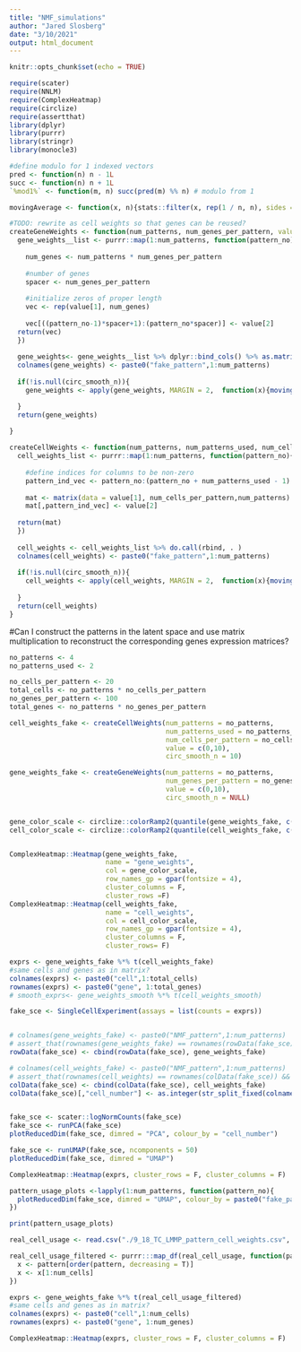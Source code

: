 ```yaml
---
title: "NMF_simulations"
author: "Jared Slosberg"
date: "3/10/2021"
output: html_document
---
```


```r
knitr::opts_chunk$set(echo = TRUE)
```


```r

require(scater)
require(NNLM)
require(ComplexHeatmap)
require(circlize)
require(assertthat)
library(dplyr)
library(purrr)
library(stringr)
library(monocle3)


```

```r
#define modulo for 1 indexed vectors
pred <- function(n) n - 1L
succ <- function(n) n + 1L
`%mod1%` <- function(m, n) succ(pred(m) %% n) # modulo from 1

movingAverage <- function(x, n){stats::filter(x, rep(1 / n, n), sides = 2, circular = T)}

#TODO: rewrite as cell weights so that genes can be reused?
createGeneWeights <- function(num_patterns, num_genes_per_pattern, value = c(0,1), circ_smooth_n = NULL){
  gene_weights__list <- purrr::map(1:num_patterns, function(pattern_no){
  
    num_genes <- num_patterns * num_genes_per_pattern
    
    #number of genes 
    spacer <- num_genes_per_pattern
    
    #initialize zeros of proper length
    vec <- rep(value[1], num_genes)
    
    vec[((pattern_no-1)*spacer+1):(pattern_no*spacer)] <- value[2]
  return(vec)
  })
  
  gene_weights<- gene_weights__list %>% dplyr::bind_cols() %>% as.matrix()
  colnames(gene_weights) <- paste0("fake_pattern",1:num_patterns)
  
  if(!is.null(circ_smooth_n)){
    gene_weights <- apply(gene_weights, MARGIN = 2,  function(x){movingAverage(x, circ_smooth_n)})

  }
  return(gene_weights)
  
}

createCellWeights <- function(num_patterns, num_patterns_used, num_cells_per_pattern, value = c(0,1), circ_smooth_n = NULL){
  cell_weights_list <- purrr::map(1:num_patterns, function(pattern_no){
  
    #define indices for columns to be non-zero
    pattern_ind_vec <- pattern_no:(pattern_no + num_patterns_used - 1) %mod1% num_patterns
    
    mat <- matrix(data = value[1], num_cells_per_pattern,num_patterns)
    mat[,pattern_ind_vec] <- value[2]
  
  return(mat)
  })
  
  cell_weights <- cell_weights_list %>% do.call(rbind, . )
  colnames(cell_weights) <- paste0("fake_pattern",1:num_patterns)
  
  if(!is.null(circ_smooth_n)){
    cell_weights <- apply(cell_weights, MARGIN = 2,  function(x){movingAverage(x, circ_smooth_n)})
   
  }
  return(cell_weights)
}

```
#Can I construct the patterns in the latent space and use matrix multiplication to reconstruct the corresponding genes expression matrices?
```r
no_patterns <- 4
no_patterns_used <- 2

no_cells_per_pattern <- 20
total_cells <- no_patterns * no_cells_per_pattern
no_genes_per_pattern <- 100
total_genes <- no_patterns * no_genes_per_pattern

cell_weights_fake <- createCellWeights(num_patterns = no_patterns,
                                       num_patterns_used = no_patterns_used,
                                       num_cells_per_pattern = no_cells_per_pattern,
                                       value = c(0,10),
                                       circ_smooth_n = 10)

gene_weights_fake <- createGeneWeights(num_patterns = no_patterns,
                                       num_genes_per_pattern = no_genes_per_pattern,
                                       value = c(0,10),
                                       circ_smooth_n = NULL)


gene_color_scale <- circlize::colorRamp2(quantile(gene_weights_fake, c(0,.5,0.99)), c("grey","orange","red"))
cell_color_scale <- circlize::colorRamp2(quantile(cell_weights_fake, c(0,.5,0.99)), c("grey","orange","red"))


ComplexHeatmap::Heatmap(gene_weights_fake,
                        name = "gene_weights",
                        col = gene_color_scale,
                        row_names_gp = gpar(fontsize = 4), 
                        cluster_columns = F,
                        cluster_rows =F)
ComplexHeatmap::Heatmap(cell_weights_fake,
                        name = "cell_weights",
                        col = cell_color_scale,
                        row_names_gp = gpar(fontsize = 4),
                        cluster_columns = F,
                        cluster_rows= F)

exprs <- gene_weights_fake %*% t(cell_weights_fake)
#same cells and genes as in matrix?
colnames(exprs) <- paste0("cell",1:total_cells)
rownames(exprs) <- paste0("gene", 1:total_genes)
# smooth_exprs<- gene_weights_smooth %*% t(cell_weights_smooth)

```

```r
fake_sce <- SingleCellExperiment(assays = list(counts = exprs))


# colnames(gene_weights_fake) <- paste0("NMF_pattern",1:num_patterns)
# assert_that(rownames(gene_weights_fake) == rownames(rowData(fake_sce)) && T)
rowData(fake_sce) <- cbind(rowData(fake_sce), gene_weights_fake)

# colnames(cell_weights_fake) <- paste0("NMF_pattern",1:num_patterns)
# assert_that(rownames(cell_weights) == rownames(colData(fake_sce)) && T)
colData(fake_sce) <- cbind(colData(fake_sce), cell_weights_fake)
colData(fake_sce)[,"cell_number"] <- as.integer(str_split_fixed(colnames(fake_sce), "cell",2)[,2]) #integer cell number


fake_sce <- scater::logNormCounts(fake_sce)
fake_sce <- runPCA(fake_sce)
plotReducedDim(fake_sce, dimred = "PCA", colour_by = "cell_number")

fake_sce <- runUMAP(fake_sce, ncomponents = 50)
plotReducedDim(fake_sce, dimred = "UMAP")

ComplexHeatmap::Heatmap(exprs, cluster_rows = F, cluster_columns = F)


```

```r
pattern_usage_plots <-lapply(1:num_patterns, function(pattern_no){
  plotReducedDim(fake_sce, dimred = "UMAP", colour_by = paste0("fake_pattern",pattern_no))
})

print(pattern_usage_plots)

```

```r
real_cell_usage <- read.csv("./9_18_TC_LMMP_pattern_cell_weights.csv", row.names = 1) %>% select(cellPattern32, cellPattern33, cellPattern43, cellPattern49)

real_cell_usage_filtered <- purrr:::map_df(real_cell_usage, function(pattern){
  x <- pattern[order(pattern, decreasing = T)] 
  x <- x[1:num_cells]
})

exprs <- gene_weights_fake %*% t(real_cell_usage_filtered)
#same cells and genes as in matrix?
colnames(exprs) <- paste0("cell",1:num_cells)
rownames(exprs) <- paste0("gene", 1:num_genes)

ComplexHeatmap::Heatmap(exprs, cluster_rows = F, cluster_columns = F)


```


